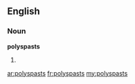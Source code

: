 ==English==

===Noun===
'''polyspasts'''

# {{plural of|polyspast}}

[[ar:polyspasts]]
[[fr:polyspasts]]
[[my:polyspasts]]